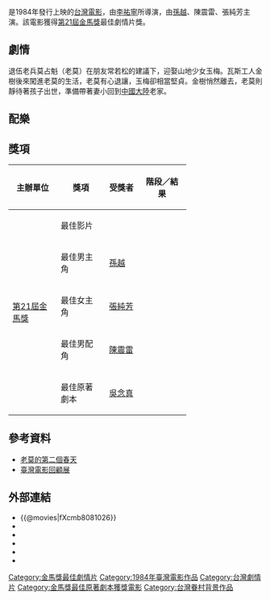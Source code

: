 {{expand|time=2013-12-22T12:33:24+00:00}}

{{Infobox Film
| name = 老莫的第二個春夢ft.dukas
| original_name = ''{{lang|en|Second Spring of Mr. Muo}}''
| image = 
| caption =
| director = [[李祐寧|李祐寧]] 
| producer_2 = 劉輝榮、杜又陵
| producer = 林榮豐、孫明泉
| writer = [[吳念真|吳念真]] 
| narrator =
| production_supervisor =
| starring = [[孫越|孫越]]、[[陳震雷|陳震雷]]、[[張純芳|張純芳]]、陳慧樓、[[張蓓心|張蓓心]]、[[文英|文英]]
| music = [[李壽全|李壽全]]
| cinematography = 張惠恭
| editing = 江煌雄
| studio = 高仕有限公司
| distributor = 元寶有限公司 (香港)
| released = {{TWN}}：{{film date|1984|7|31}}<br>{{HKG-1959}}：{{film date|1984|12|8}}
| sec-title =
| rate =
| runtime =
| country = {{台灣電影產地}}
| language = 華語
| imdb_id = tt0183390
| amg_id = 227661
| budget =
| gross = HK $816,500.00
}}
{{engname|《老莫的第二個春天》|''Second Spring of Mr. Muo''}}是1984年發行上映的[[台灣電影|台灣電影]]，由[[李祐寧|李祐寧]]所導演，由[[孫越|孫越]]、陳震雷、張純芳主演。該電影獲得[[第21屆金馬獎|第21屆金馬獎]]最佳劇情片獎。

==劇情==
退伍老兵莫占魁（老莫）在朋友常若松的建議下，迎娶山地少女玉梅。瓦斯工人金樹後來闖進老莫的生活，老莫有心退讓，玉梅卻相當堅貞。金樹悄然離去，老莫則靜待著孩子出世，準備帶著妻小回到[[中國大陸|中國大陸]]老家。 

==配樂==


== 獎項 ==
{| class="wikitable" width="70%"
|-align=center
! width="25%"|主辦單位
! width="25%"|獎項
! width=<!保留調整空間"25%">|受獎者
! width="25%"|階段／結果
|-align=center
| rowspan="5"|[[第21屆金馬獎|第21屆金馬獎]]
| 最佳影片
| 
| {{won}}
|- align=center
| 最佳男主角
| [[孫越|孫越]]
| {{nom}}
|- align=center
| 最佳女主角
| [[張純芳|張純芳]]
| {{nom}}
|- align=center
| 最佳男配角
| [[陳震雷|陳震雷]]
| {{nom}}
|- align=center
| 最佳原著劇本
| [[吳念真|吳念真]]
| {{won}}
|}

==參考資料==
{{reflist}}
*[https://web.archive.org/web/20131224104804/http://www.taiwancinema.com/ct_16781_252 老莫的第二個春天] {{zh-tw icon}}
*[https://web.archive.org/web/20131224102427/http://big5.taiwan.cn/wh/zhxw/200910/t20091015_1074368.htm 臺灣電影回顧展] {{zh-tw icon}}

==外部連結==
*{{@movies|fXcmb8081026}}
*{{hkmdb title|6646}}
*{{Mtime|25636}}
*{{douban}}
*{{Amg movie|227661}}
*{{imdb title|0183390}}

{{Taiwanese film-stub}}

{{金馬獎最佳劇情片|第21屆}}
{{金馬獎最佳原著劇本|第21屆}}

[[Category:金馬獎最佳劇情片|Category:金馬獎最佳劇情片]]
[[Category:1984年臺灣電影作品|Category:1984年臺灣電影作品]]
[[Category:台灣劇情片|Category:台灣劇情片]]
[[Category:金馬獎最佳原著劇本獲獎電影|Category:金馬獎最佳原著劇本獲獎電影]]
[[Category:台灣眷村背景作品|Category:台灣眷村背景作品]]